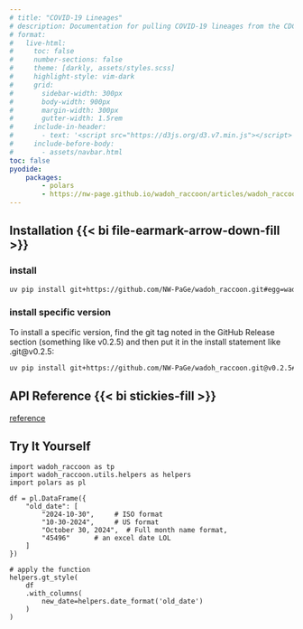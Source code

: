 ```yaml
---
# title: "COVID-19 Lineages"
# description: Documentation for pulling COVID-19 lineages from the CDC
# format: 
#   live-html: 
#     toc: false
#     number-sections: false
#     theme: [darkly, assets/styles.scss]
#     highlight-style: vim-dark
#     grid:
#       sidebar-width: 300px
#       body-width: 900px
#       margin-width: 300px
#       gutter-width: 1.5rem
#     include-in-header:
#       - text: '<script src="https://d3js.org/d3.v7.min.js"></script>'
#     include-before-body:
#       - assets/navbar.html
toc: false
pyodide:
    packages:
        - polars
        - https://nw-page.github.io/wadoh_raccoon/articles/wadoh_raccoon-0.1.1-py3-none-any.whl
---
```


:::{.column-page}

## Installation {{< bi file-earmark-arrow-down-fill >}}

:::{.panel-tabset}

### install

```bash
uv pip install git+https://github.com/NW-PaGe/wadoh_raccoon.git#egg=wadoh_raccoon
```

### install specific version

To install a specific version, find the git tag noted in the GitHub Release section (something like v0.2.5) and then put it in the install statement like .git@v0.2.5:

```bash
uv pip install git+https://github.com/NW-PaGe/wadoh_raccoon.git@v0.2.5#egg=wadoh_raccoon
```

:::

:::


:::{.column-page}

## API Reference {{< bi stickies-fill >}}


<a href="reference/index.qmd" class="button">reference</a>


:::

::::{.column-page}

## Try It Yourself

```pyodide
import wadoh_raccoon as tp
import wadoh_raccoon.utils.helpers as helpers
import polars as pl

df = pl.DataFrame({
    "old_date": [
        "2024-10-30",     # ISO format
        "10-30-2024",     # US format
        "October 30, 2024",  # Full month name format,
        "45496"      # an excel date LOL
    ]
})

# apply the function
helpers.gt_style(
    df
    .with_columns(
        new_date=helpers.date_format('old_date')
    )
)

```

::::


